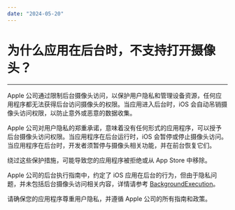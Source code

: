 ```yaml
---
date: "2024-05-20"
---
```

# 为什么应用在后台时，不支持打开摄像头？
---
<Warning title="注意">


Apple 公司通过限制后台摄像头访问，以保护用户隐私和管理设备资源，任何应用程序都无法获得后台访问摄像头的权限。当应用进入后台时，iOS 会自动吊销摄像头访问权限，以防止意外或恶意的数据收集。

</Warning>



Apple 公司对用户隐私的郑重承诺，意味着没有任何形式的应用程序，可以授予后台摄像头访问权限。当应用程序在后台运行时，iOS 会暂停或停止摄像头访问。当应用程序在后台时，开发者须暂停与摄像头相关功能，并在前台恢复它们。

<Warning title="注意">


绕过这些保护措施，可能导致您的应用程序被拒绝或从 App Store 中移除。 

</Warning>



Apple 公司的后台执行指南中，约定了 iOS 应用在后台的行为，但由于隐私问题，并未包括后台摄像头访问相关内容，详情请参考 [BackgroundExecution](https://developer.apple.com/documentation/uikit/app_and_environment/scenes/preparing_your_ui_to_run_in_the_background)。

请确保您的应用程序尊重用户隐私，并遵循 Apple 公司的所有指南和政策。
